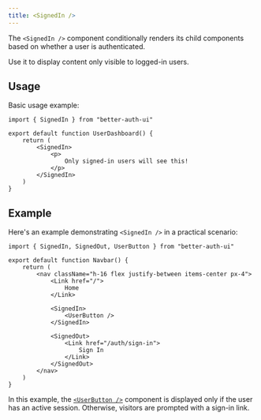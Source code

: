 ```yaml
---
title: <SignedIn />
---
```


The `<SignedIn />` component conditionally renders its child components based on whether a user is authenticated.

Use it to display content only visible to logged-in users.

## Usage

Basic usage example:

```tsx
import { SignedIn } from "better-auth-ui"

export default function UserDashboard() {
    return (
        <SignedIn>
            <p>
                Only signed-in users will see this!
            </p>
        </SignedIn>
    )
}
```

## Example

Here's an example demonstrating `<SignedIn />` in a practical scenario:

```tsx
import { SignedIn, SignedOut, UserButton } from "better-auth-ui"

export default function Navbar() {
    return (
        <nav className="h-16 flex justify-between items-center px-4">
            <Link href="/">
                Home
            </Link>

            <SignedIn>
                <UserButton />
            </SignedIn>

            <SignedOut>
                <Link href="/auth/sign-in">
                    Sign In
                </Link>
            </SignedOut>
        </nav>
    )
}
```

In this example, the [`<UserButton />`](/components/user-button) component is displayed only if the user has an active session. Otherwise, visitors are prompted with a sign-in link.